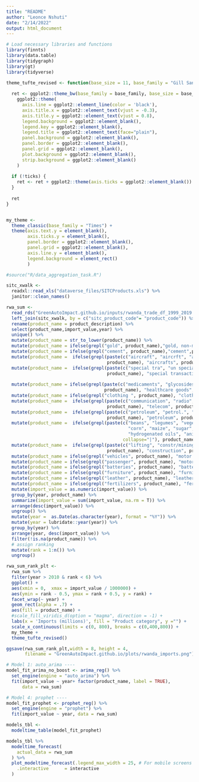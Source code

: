 ```yaml
---
title: "README"
author: "Leonce Nshuti"
date: "2/14/2022"
output: html_document
---
```


```r
# Load necessary libraries and functions
library(finnts)
library(data.table)
library(tidygraph)
library(gt)
library(tidyverse)
```

```r
theme_tufte_revised <- function(base_size = 11, base_family = "Gill Sans", ticks = TRUE) {
  
  ret <- ggplot2::theme_bw(base_family = base_family, base_size = base_size) +
    ggplot2::theme(
      axis.line = ggplot2::element_line(color = 'black'),
      axis.title.x = ggplot2::element_text(vjust = -0.3),
      axis.title.y = ggplot2::element_text(vjust = 0.8),
      legend.background = ggplot2::element_blank(),
      legend.key = ggplot2::element_blank(),
      legend.title = ggplot2::element_text(face="plain"),
      panel.background = ggplot2::element_blank(),
      panel.border = ggplot2::element_blank(),
      panel.grid = ggplot2::element_blank(),
      plot.background = ggplot2::element_blank(),
      strip.background = ggplot2::element_blank()
    )
  
  if (!ticks) {
    ret <- ret + ggplot2::theme(axis.ticks = ggplot2::element_blank())
  }
  
  ret
}


my_theme <- 
  theme_classic(base_family = "Times") +
  theme(axis.text.y = element_blank(),
        axis.ticks.y = element_blank(),
        panel.border = ggplot2::element_blank(),
        panel.grid = ggplot2::element_blank(),
        axis.line.y = element_blank(), 
        legend.background = element_rect()
        ) 
```


```r
#source("R/data_aggregation_task.R")
```

```r
sitc_xwalk <-
  readxl::read_xls("dataverse_files/SITCProducts.xls") %>%
  janitor::clean_names()
```


```r
rwa_sum <-
  read_rds("GreenAutoImpact.github.io/inputs/rwanda_trade_df_1999_2019.rds") %>%
  left_join(sitc_xwalk, by = c("sitc_product_code"= "product_code")) %>%
  rename(product_name = product_description) %>%
  select(product_name,import_value,year) %>%
  unique() %>%
  mutate(product_name = str_to_lower(product_name)) %>%
  mutate(product_name = ifelse(grepl("gold", product_name),"gold, non-monetary", product_name)) %>% 
  mutate(product_name = ifelse(grepl("cement", product_name),"cement",product_name)) %>% 
  mutate(product_name =  ifelse(grepl(paste(c("aircraft", "aircrft", "airplanes"), collapse="|"),
                                      product_name), "aircrafts", product_name)) %>%
  mutate(product_name =  ifelse(grepl(paste(c("special tra", "un special code"), collapse="|"),
                                      product_name), "special transactions", product_name)) %>%
  
  mutate(product_name = ifelse(grepl(paste(c("medicaments", "glycosides", "vaccines"), collapse="|"),
                                     product_name), "healthcare goods", product_name)) %>%
  mutate(product_name = ifelse(grepl("clothing ", product_name), "clothing",product_name)) %>%
  mutate(product_name =  ifelse(grepl(paste(c("communication", "radio", "telecom"), collapse="|"),
                                      product_name), "telecom", product_name)) %>%
  mutate(product_name =  ifelse(grepl(paste(c("petroleum", "petrol.", "crude oil"), collapse="|"),
                                      product_name), "petroleum", product_name)) %>%
  mutate(product_name =  ifelse(grepl(paste(c("beans", "legumes", "vegetables","cane sugar", "wheat",
                                              "corn", "maize", "sugar", "soy", "sugar", "meal", "cereal",
                                              "hydrogenated oils", "animal", "beet", "chocolate", "food"),
                                            collapse="|"), product_name), "food products", product_name)) %>%
  mutate(product_name =  ifelse(grepl(paste(c("lifting", "constr/mining", "pulley"), collapse="|"),
                                      product_name), "construction", product_name)) %>%
  mutate(product_name = ifelse(grepl("vehicles", product_name), "motor vehicles",product_name)) %>%
  mutate(product_name = ifelse(grepl("passenger", product_name), "motor vehicles",product_name)) %>%
  mutate(product_name = ifelse(grepl("batteries", product_name), "batteries",product_name)) %>%
  mutate(product_name = ifelse(grepl("furniture", product_name), "furniture",product_name)) %>%
  mutate(product_name = ifelse(grepl("leather", product_name), "leather",product_name)) %>%
  mutate(product_name = ifelse(grepl("fertilizers", product_name), "fertilizers",product_name)) %>%
  mutate(import_value = as.numeric(import_value)) %>%
  group_by(year, product_name) %>%
  summarize(import_value = sum(import_value, na.rm = T)) %>% 
  arrange(desc(import_value)) %>%
  ungroup() %>% 
  mutate(year =  as.Date(as.character(year), format = "%Y")) %>%
  mutate(year = lubridate::year(year)) %>%
  group_by(year) %>%  
  arrange(year, desc(import_value)) %>%  
  filter(!is.na(product_name)) %>%
  # assign ranking
  mutate(rank = 1:n()) %>%  
  ungroup() 
```


```r
rwa_sum_rank_plt <- 
  rwa_sum %>%
  filter(year > 2010 & rank < 6) %>%
  ggplot() +  
  aes(xmin = 0,  xmax = import_value / 1000000) +  
  aes(ymin = rank - 0.5, ymax = rank + 0.5, y = rank) +  
  facet_wrap(~ year) +  
  geom_rect(alpha = .7) +  
  aes(fill = product_name) +  
  #scale_fill_viridis_d(option = "magma", direction = -1) +
  labs(x = 'Imports (millions)', fill = "Product category", y ="") +
  scale_x_continuous(limits = c(0, 800), breaks = c(0,400,800)) +
  my_theme + 
  theme_tufte_revised()

ggsave(rwa_sum_rank_plt,width = 8, height = 4,
       filename = "GreenAutoImpact.github.io/plots/rwanda_imports.png")
```

```r
# Model 1: auto_arima ----
model_fit_arima_no_boost <- arima_reg() %>%
  set_engine(engine = "auto_arima") %>%
  fit(import_value ~ year+ factor(product_name, label = TRUE),
      data = rwa_sum)

# Model 4: prophet ----
model_fit_prophet <- prophet_reg() %>%
  set_engine(engine = "prophet") %>%
  fit(import_value ~ year, data = rwa_sum)

models_tbl <- 
  modeltime_table(model_fit_prophet)

models_tbl %>%
  modeltime_forecast(
    actual_data = rwa_sum
  ) %>%
  plot_modeltime_forecast(.legend_max_width = 25, # For mobile screens
    .interactive      = interactive
  )

```
